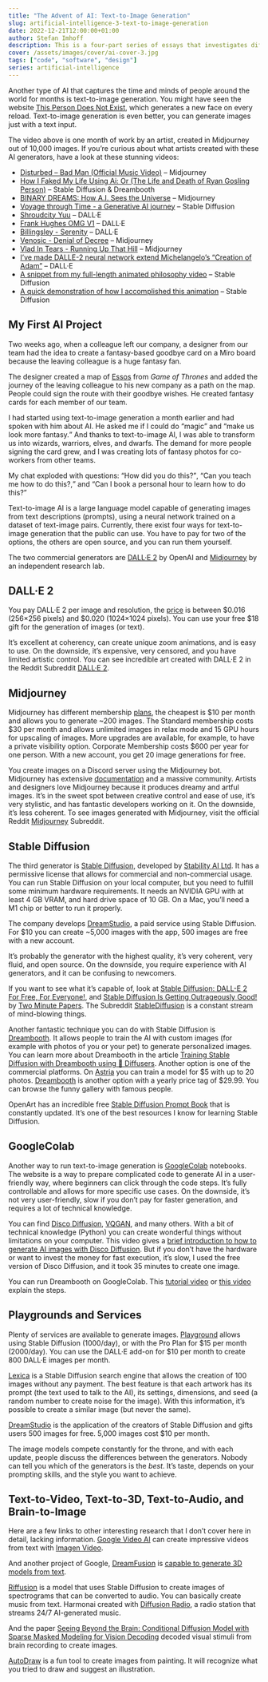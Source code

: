 ```yaml
---
title: "The Advent of AI: Text-to-Image Generation"
slug: artificial-intelligence-3-text-to-image-generation
date: 2022-12-21T12:00:00+01:00
author: Stefan Imhoff
description: This is a four-part series of essays that investigates different aspects of AI.
cover: /assets/images/cover/ai-cover-3.jpg
tags: ["code", "software", "design"]
series: artificial-intelligence
---
```


Another type of AI that captures the time and minds of people around the world for months is text-to-image generation. You might have seen the website [This Person Does Not Exist](https://www.thispersondoesnotexist.com/), which generates a new face on every reload. Text-to-image generation is even better, you can generate images just with a text input.

<YouTubeVideo id="fpUpVznI4Yc" />

The video above is one month of work by an artist, created in Midjourney out of 10,000 images. If you’re curious about what artists created with these AI generators, have a look at these stunning videos:

- [Disturbed – Bad Man (Official Music Video)](https://www.youtube.com/watch?v=fpUpVznI4Yc) – Midjourney
- [How I Faked My Life Using Ai: Or (The Life and Death of Ryan Gosling Person)](https://www.youtube.com/watch?v=FRClNMC_z-s) – Stable Diffusion & Dreambooth
- [BINARY DREAMS: How A.I. Sees the Universe](https://www.youtube.com/watch?v=ViGcwiW7rfY) – Midjourney
- [Voyage through Time - a Generative AI journey](https://www.youtube.com/watch?v=Bo3VZCjDhGI) – Stable Diffusion
- [Shroudcity Yuu](https://www.youtube.com/watch?v=cOkJv8q4t2I) – DALL·E
- [Frank Hughes OMG V1](https://www.youtube.com/watch?v=98Oxnb3oTZ8) – DALL·E
- [Billingsley - Serenity](https://www.youtube.com/watch?v=gGjzfN02G1Y) – DALL·E
- [Venosic - Denial of Decree](https://www.youtube.com/watch?v=iD1qWTVk5_4) – Midjourney
- [Vlad In Tears - Running Up That Hill](https://www.youtube.com/watch?v=YA_QL0YKrVY) – Midjourney
- [I’ve made DALLE-2 neural network extend Michelangelo’s “Creation of Adam”](https://www.reddit.com/r/interestingasfuck/comments/vpog9b/ive_made_dalle2_neural_network_extend/) – DALL·E
- [A snippet from my full-length animated philosophy video](https://www.reddit.com/r/StableDiffusion/comments/zk0ib8/a_snippet_from_my_full_length_animated_philosophy/) – Stable Diffusion
- [A quick demonstration of how I accomplished this animation](https://www.reddit.com/r/StableDiffusion/comments/zl6bco/a_quick_demonstration_of_how_i_accomplished_this/) – Stable Diffusion

## My First AI Project

Two weeks ago, when a colleague left our company, a designer from our team had the idea to create a fantasy-based goodbye card on a Miro board because the leaving colleague is a huge fantasy fan.

The designer created a map of [Essos](https://awoiaf.westeros.org/index.php/Essos) from <cite>Game of Thrones</cite> and added the journey of the leaving colleague to his new company as a path on the map. People could sign the route with their goodbye wishes. He created fantasy cards for each member of our team.

I had started using text-to-image generation a month earlier and had spoken with him about AI. He asked me if I could do <q>magic</q> and <q>make us look more fantasy.</q> And thanks to text-to-image AI, I was able to transform us into wizards, warriors, elves, and dwarfs. The demand for more people signing the card grew, and I was creating lots of fantasy photos for co-workers from other teams.

My chat exploded with questions: <q>How did you do this?</q>, <q>Can you teach me how to do this?,</q> and <q>Can I book a personal hour to learn how to do this?</q>

Text-to-image AI is a large language model capable of generating images from text descriptions (prompts), using a neural network trained on a dataset of text-image pairs. Currently, there exist four ways for text-to-image generation that the public can use. You have to pay for two of the options, the others are open source, and you can run them yourself.

The two commercial generators are [DALL·E 2](https://openai.com/dall-e-2/) by OpenAI and [Midjourney](https://www.midjourney.com/) by an independent research lab.

## DALL·E 2

You pay DALL·E 2 per image and resolution, the [price](https://openai.com/api/pricing/) is between $0.016 (256×256 pixels) and $0.020 (1024×1024 pixels). You can use your free $18 gift for the generation of images (or text).

It’s excellent at coherency, can create unique zoom animations, and is easy to use. On the downside, it’s expensive, very censored, and you have limited artistic control. You can see incredible art created with DALL·E 2 in the Reddit Subreddit [DALL·E 2](https://www.reddit.com/r/dalle2/).

## Midjourney

Midjourney has different membership [plans](https://midjourney.gitbook.io/docs/billing), the cheapest is $10 per month and allows you to generate ~200 images. The Standard membership costs $30 per month and allows unlimited images in relax mode and 15 GPU hours for upscaling of images. More upgrades are available, for example, to have a private visibility option. Corporate Membership costs $600 per year for one person. With a new account, you get 20 image generations for free.

You create images on a Discord server using the Midjourney bot. Midjourney has extensive [documentation](https://midjourney.gitbook.io/) and a massive community. Artists and designers love Midjourney because it produces dreamy and artful images. It’s in the sweet spot between creative control and ease of use, it’s very stylistic, and has fantastic developers working on it. On the downside, it’s less coherent. To see images generated with Midjourney, visit the official Reddit [Midjourney](https://www.reddit.com/r/midjourney/) Subreddit.

## Stable Diffusion

The third generator is [Stable Diffusion](https://stability.ai/blog/stable-diffusion-public-release), developed by [Stability AI Ltd](https://stability.ai/). It has a permissive license that allows for commercial and non-commercial usage. You can run Stable Diffusion on your local computer, but you need to fulfill some minimum hardware requirements. It needs an NVIDIA GPU with at least 4 GB VRAM, and hard drive space of 10 GB. On a Mac, you’ll need a M1 chip or better to run it properly.

The company develops [DreamStudio](https://beta.dreamstudio.ai/), a paid service using Stable Diffusion. For $10 you can create ~5,000 images with the app, 500 images are free with a new account.

It’s probably the generator with the highest quality, it’s very coherent, very fluid, and open source. On the downside, you require experience with AI generators, and it can be confusing to newcomers.

If you want to see what it’s capable of, look at [Stable Diffusion: DALL-E 2 For Free, For Everyone!](https://www.youtube.com/watch?v=nVhmFski3vg), and [Stable Diffusion Is Getting Outrageously Good!](https://www.youtube.com/watch?v=bT8e1EV5-ic) by [Two Minute Papers](https://www.youtube.com/@TwoMinutePapers). The Subreddit [StableDiffusion](https://www.reddit.com/r/StableDiffusion/) is a constant stream of mind-blowing things.

Another fantastic technique you can do with Stable Diffusion is [Dreambooth](https://dreambooth.github.io/). It allows people to train the AI with custom images (for example with photos of you or your pet) to generate personalized images. You can learn more about Dreambooth in the article [Training Stable Diffusion with Dreambooth using 🧨 Diffusers](https://huggingface.co/blog/dreambooth). Another option is one of the commercial platforms. On [Astria](https://www.strmr.com/) you can train a model for $5 with up to 20 photos. [Dreambooth](https://dream.ai/booth) is another option with a yearly price tag of $29.99. You can browse the funny gallery with famous people.

OpenArt has an incredible free [Stable Diffusion Prompt Book](https://openart.ai/promptbook) that is constantly updated. It’s one of the best resources I know for learning Stable Diffusion.

## GoogleColab

Another way to run text-to-image generation is [GoogleColab](https://colab.research.google.com/) notebooks. The website is a way to prepare complicated code to generate AI in a user-friendly way, where beginners can click through the code steps. It’s fully controllable and allows for more specific use cases. On the downside, it’s not very user-friendly, slow if you don’t pay for faster generation, and requires a lot of technical knowledge.

You can find [Disco Diffusion](https://github.com/alembics/disco-diffusion), [VQGAN](https://github.com/nerdyrodent/VQGAN-CLIP), and many others. With a bit of technical knowledge (Python) you can create wonderful things without limitations on your computer. This video gives a [brief introduction to how to generate AI images with Disco Diffusion](https://www.youtube.com/watch?v=wIw59kAU6u8). But if you don’t have the hardware or want to invest the money for fast execution, it’s slow, I used the free version of Disco Diffusion, and it took 35 minutes to create one image.

You can run Dreambooth on GoogleColab. This [tutorial video](https://www.youtube.com/watch?v=-JtBUoPcjeM) or [this video](https://www.youtube.com/watch?v=Z-hyKADmHmE) explain the steps.

## Playgrounds and Services

Plenty of services are available to generate images. [Playground](https://playgroundai.com/) allows using Stable Diffusion (1000/day), or with the Pro Plan for $15 per month (2000/day). You can use the DALL·E add-on for $10 per month to create 800 DALL·E images per month.

[Lexica](https://lexica.art/) is a Stable Diffusion search engine that allows the creation of 100 images without any payment. The best feature is that each artwork has its prompt (the text used to talk to the AI), its settings, dimensions, and seed (a random number to create noise for the image). With this information, it’s possible to create a similar image (but never the same).

[DreamStudio](https://beta.dreamstudio.ai/) is the application of the creators of Stable Diffusion and gifts users 500 images for free. 5,000 images cost $10 per month.

The image models compete constantly for the throne, and with each update, people discuss the differences between the generators. Nobody can tell you which of the generators is the _best_. It’s taste, depends on your prompting skills, and the style you want to achieve.

## Text-to-Video, Text-to-3D, Text-to-Audio, and Brain-to-Image

Here are a few links to other interesting research that I don’t cover here in detail, lacking information. [Google Video AI](https://www.youtube.com/watch?v=YxmAQiiHOkA) can create impressive videos from text with [Imagen Video](https://imagen.research.google/video/).

And another project of Google, [DreamFusion](https://dreamfusion3d.github.io/) is [capable to generate 3D models from text](https://www.youtube.com/watch?v=L3G0dx1Q0R8).

[Riffusion](https://www.riffusion.com/) is a model that uses Stable Diffusion to create images of spectrograms that can be converted to audio. You can basically create music from text. Harmonai created with [Diffusion Radio](https://www.youtube.com/watch?v=uGRLOMf2hSc), a radio station that streams 24/7 AI-generated music.

And the paper [Seeing Beyond the Brain: Conditional Diffusion Model with Sparse Masked Modeling for Vision Decoding](https://mind-vis.github.io/) decoded visual stimuli from brain recording to create images.

[AutoDraw](https://www.autodraw.com/) is a fun tool to create images from painting. It will recognize what you tried to draw and suggest an illustration.
